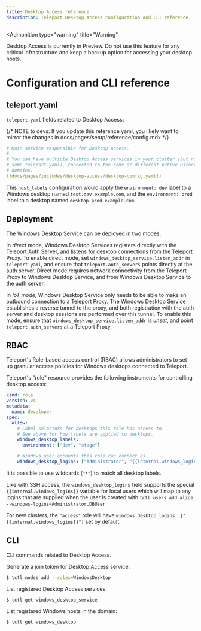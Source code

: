 ```yaml
---
title: Desktop Access reference
description: Teleport Desktop Access configuration and CLI reference.
---
```


<Admonition
  type="warning"
  title="Warning"
>
  Desktop Access is currently in Preview. Do not use this feature for any critical
  infrastructure and keep a backup option for accessing your desktop hosts.
</Admonition>

# Configuration and CLI reference

## teleport.yaml

`teleport.yaml` fields related to Desktop Access:

{/* NOTE to devs: If you update this reference yaml, you likely want to mirror the changes in docs/pages/setup/reference/config.mdx */}

```yaml
# Main service responsible for Desktop Access.
#
# You can have multiple Desktop Access services in your cluster (but not in the
# same teleport.yaml), connected to the same or different Active Directory
# domains.
(!docs/pages/includes/desktop-access/desktop-config.yaml!)
```

This `host_labels` configuration would apply the `environment: dev` label to a
Windows desktop named `test.dev.example.com`, and the `environment: prod` label
to a desktop named `desktop.prod.example.com`.

## Deployment

The Windows Desktop Service can be deployed in two modes.

In *direct* mode, Windows Desktop Services registers directly with the Teleport
Auth Server, and listens for desktop connections from the Teleport Proxy. To
enable direct mode, set `windows_desktop_service.listen_addr` in
`teleport.yaml`, and ensure that `teleport.auth_servers` points directly at the
auth server. Direct mode requires network connectivity from the Teleport Proxy
to Windows Desktop Service, and from Windows Desktop Service to the auth server.

In *IoT mode*, Windows Desktop Service only needs to be able to make an outbound
connection to a Teleport Proxy. The Windows Desktop Service establishes a
reverse tunnel to the proxy, and both registration with the auth server and
desktop sessions are performed over this tunnel. To enable this mode, ensure
that `windows_desktop_service.listen_addr` is *unset*, and point
`teleport.auth_servers` at a Teleport Proxy.

## RBAC

Teleport's Role-based access control (RBAC) allows administrators to set up
granular access policies for Windows desktops connected to Teleport.

Teleport's "role" resource provides the following instruments for controlling
desktop access:

```yaml
kind: role
version: v4
metadata:
  name: developer
spec:
  allow:
    # Label selectors for desktops this role has access to.
    # See above for how labels are applied to desktops.
    windows_desktop_labels:
      environment: ["dev", "stage"]

    # Windows user accounts this role can connect as.
    windows_desktop_logins: ["Administrator", "{{internal.windows_logins}}"]
```

It is possible to use wildcards (`"*"`) to match all desktop labels.

Like with SSH access, the `windows_desktop_logins` field supports the special `{{internal.windows_logins}}` variable
for local users which will map to any logins that are supplied when the user is created with
`tctl users add alice --windows-logins=Administrator,DBUser`.

For new clusters, the `"access"` role will have `windows_desktop_logins: ["{{internal.windows_logins}}"]` set by default.

## CLI

CLI commands related to Desktop Access.

Generate a join token for Desktop Access service:

```sh
$ tctl nodes add --roles=WindowsDesktop
```

List registered Desktop Access services:

```sh
$ tctl get windows_desktop_service
```

List registered Windows hosts in the domain:

```sh
$ tctl get windows_desktop
```
